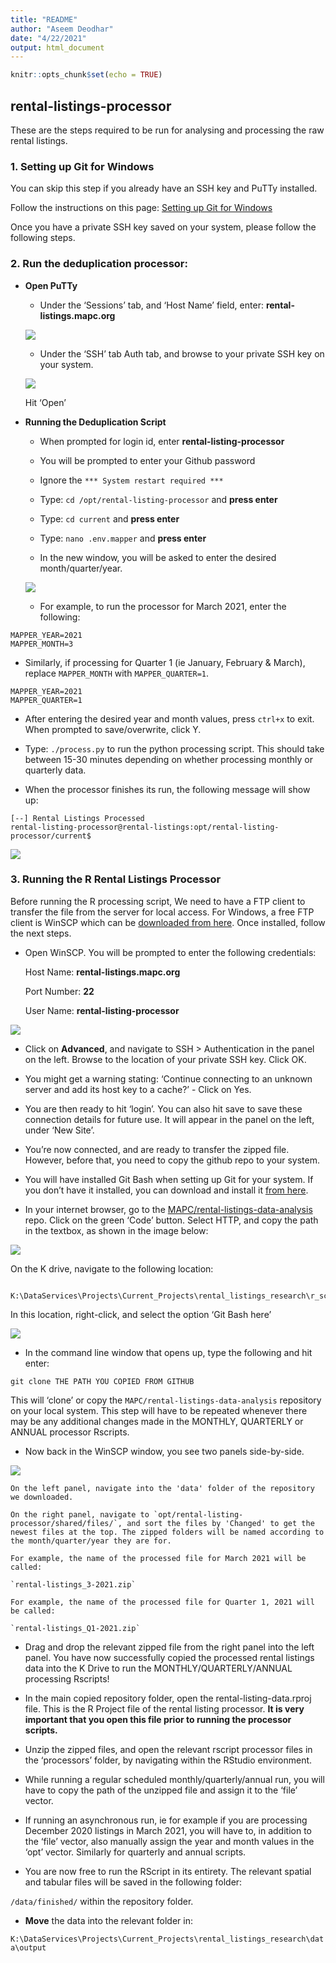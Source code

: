 ```yaml
---
title: "README"
author: "Aseem Deodhar"
date: "4/22/2021"
output: html_document
---
```


```r
knitr::opts_chunk$set(echo = TRUE)
```

## rental-listings-processor

These are the steps required to be run for analysing and processing the raw rental listings.

### **1. Setting up Git for Windows**

You can skip this step if you already have an SSH key and PuTTy installed.

Follow the instructions on this page: [Setting up Git for Windows](https://gist.github.com/dmangiarelli/1a0ae107aaa5c478c51e)

Once you have a private SSH key saved on your system, please follow the following steps.

### **2. Run the deduplication processor:**

* **Open PuTTy**

  + Under the 'Sessions' tab, and 'Host Name' field, enter: **rental-listings.mapc.org**
  
  ![](images/putty_step1.jpg)
  
  + Under the 'SSH' tab Auth tab, and browse to your private SSH key on your system.
  
  ![](images/putty_step2.jpg)
  
  Hit 'Open'
  
* **Running the Deduplication Script**

  + When prompted for login id, enter **rental-listing-processor**
  
  + You will be prompted to enter your Github password

  + Ignore the ``` *** System restart required *** ```
  
  + Type: ``` cd /opt/rental-listing-processor ``` and **press enter**
  
  + Type: ``` cd current ``` and **press enter**
  
  + Type: ``` nano .env.mapper ``` and **press enter**
  
  + In the new window, you will be asked to enter the desired month/quarter/year.
  
  ![](images/mapper_step1.jpg)
  
  + For example, to run the processor for March 2021, enter the following:
  
```{}
MAPPER_YEAR=2021
MAPPER_MONTH=3
```
  
  + Similarly, if processing for Quarter 1 (ie January, February & March), replace ```MAPPER_MONTH``` with ```MAPPER_QUARTER=1```.
  
```{}
MAPPER_YEAR=2021
MAPPER_QUARTER=1
```
  
  + After entering the desired year and month values, press ```ctrl+x``` to exit. When prompted to save/overwrite, click Y.
  
  + Type: ```./process.py``` to run the python processing script. This should take between 15-30 minutes depending on whether processing monthly or quarterly data.
  
  + When the processor finishes its run, the following message will show up:
  
```{}
[--] Rental Listings Processed
rental-listing-processor@rental-listings:opt/rental-listing-processor/current$
```
  
  ![](images/mapper_done_image.jpg)
  
### **3. Running the R Rental Listings Processor**
  
  Before running the R processing script, We need to have a FTP client to transfer the file from the server for local access. For Windows, a free FTP client is WinSCP which can be [downloaded from here](https://winscp.net/eng/index.php). Once installed, follow the next steps.
  
  + Open WinSCP. You will be prompted to enter the following credentials:
    
    Host Name: **rental-listings.mapc.org**
    
    Port Number: **22**
    
    User Name: **rental-listing-processor**
    
  ![](images/winscp_step1.jpg)
    
  + Click on **Advanced**, and navigate to SSH > Authentication in the panel on the left. Browse to the location of your private SSH key. Click OK.
  
  + You might get a warning stating: 'Continue connecting to an unknown server and add its host key to a cache?' - Click on Yes.
  
  + You are then ready to hit 'login'. You can also hit save to save these connection details for future use. It will appear in the panel on the left, under 'New Site'.
  
  + You're now connected, and are ready to transfer the zipped file. However, before that, you need to copy the github repo to your system.
  
  + You will have installed Git Bash when setting up Git for your system. If you don't have it installed, you can download and install it [from here](https://git-scm.com/downloads).
  
  + In your internet browser, go to the [MAPC/rental-listings-data-analysis](https://github.com/MAPC/rental-listings-data-analysis) repo. Click on the green 'Code' button. Select HTTP, and copy the path in the textbox, as shown in the image below:
  
  ![](images/github_code_dwnld.jpg)
  
  On the K drive, navigate to the following location:
  
```{}
  K:\DataServices\Projects\Current_Projects\rental_listings_research\r_scripts\analysis
```
  
  In this location, right-click, and select the option 'Git Bash here'
  
  ![](images/gitbash_here.jpg)
  
  + In the command line window that opens up, type the following and hit enter:
  
  ```git clone THE PATH YOU COPIED FROM GITHUB```
  
  This will 'clone' or copy the `MAPC/rental-listings-data-analysis` repository on your local system. This step will have to be repeated whenever there may be any additional changes made in the MONTHLY, QUARTERLY or ANNUAL processor Rscripts.
  
  + Now back in the WinSCP window, you see two panels side-by-side.
  
  ![](images/winscp_step2.jpg)
    
    On the left panel, navigate into the 'data' folder of the repository we downloaded.
    
    On the right panel, navigate to `opt/rental-listing-processor/shared/files/`, and sort the files by 'Changed' to get the newest files at the top. The zipped folders will be named according to the month/quarter/year they are for. 
    
    For example, the name of the processed file for March 2021 will be called:
    
    `rental-listings_3-2021.zip`
    
    For example, the name of the processed file for Quarter 1, 2021 will be called:
    
    `rental-listings_Q1-2021.zip`
  
  + Drag and drop the relevant zipped file from the right panel into the left panel. You have now successfully copied the processed rental listings data into the K Drive to run the MONTHLY/QUARTERLY/ANNUAL processing Rscripts!
  
* In the main copied repository folder, open the rental-listing-data.rproj file. This is the R Project file of the rental listing processor. **It is very important that you open this file prior to running the processor scripts.**
  
* Unzip the zipped files, and open the relevant rscript processor files in the 'processors' folder, by navigating within the RStudio environment.
  
* While running a regular scheduled monthly/quarterly/annual run, you will have to copy the path of the unzipped file and assign it to the 'file' vector.

* If running an asynchronous run, ie for example if you are processing December 2020 listings in March 2021, you will have to, in addition to the 'file' vector, also manually assign the year and month values in the 'opt' vector. Similarly for quarterly and annual scripts. 

* You are now free to run the RScript in its entirety. The relevant spatial and tabular files will be saved in the following folder:

`/data/finished/` within the repository folder.

  
* **Move** the data into the relevant folder in: 

`K:\DataServices\Projects\Current_Projects\rental_listings_research\data\output`
  
  
  
  
  
  
  